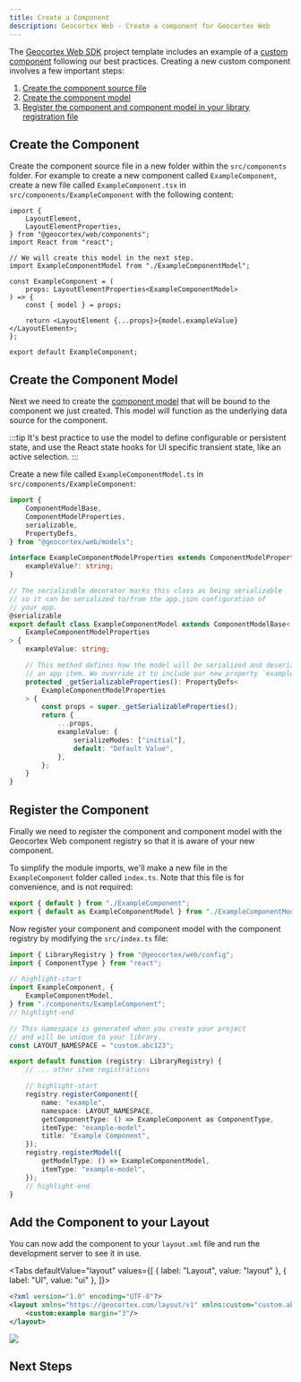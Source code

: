 ```yaml
---
title: Create a Component
description: Geocortex Web - Create a component for Geocortex Web
---
```



The [Geocortex Web SDK](sdk-overview.mdx) project template includes an example of a [custom component](sdk-components-create.mdx) following our best practices. Creating a new custom component involves a few important steps:

1. [Create the component source file](#create-the-component)
1. [Create the component model](#create-the-component-model)
1. [Register the component and component model in your library registration file](#register-the-component)

## Create the Component

Create the component source file in a new folder within the `src/components` folder. For example to create a new component called `ExampleComponent`, create a new file called `ExampleComponent.tsx` in `src/components/ExampleComponent` with the following content:

```tsx title="src/components/ExampleComponent/ExampleComponent.tsx"
import {
    LayoutElement,
    LayoutElementProperties,
} from "@geocortex/web/components";
import React from "react";

// We will create this model in the next step.
import ExampleComponentModel from "./ExampleComponentModel";

const ExampleComponent = (
    props: LayoutElementProperties<ExampleComponentModel>
) => {
    const { model } = props;

    return <LayoutElement {...props}>{model.exampleValue}</LayoutElement>;
};

export default ExampleComponent;
```

## Create the Component Model

Next we need to create the [component model](sdk-components-reference.mdx#models) that will be bound to the component we just created. This model will function as the underlying data source for the component.

:::tip
It's best practice to use the model to define configurable or persistent state, and use the React state hooks for UI specific transient state, like an active selection.
:::

Create a new file called `ExampleComponentModel.ts` in `src/components/ExampleComponent`:

```ts title="src/components/ExampleComponent/ExampleComponentModel.ts"
import {
    ComponentModelBase,
    ComponentModelProperties,
    serializable,
    PropertyDefs,
} from "@geocortex/web/models";

interface ExampleComponentModelProperties extends ComponentModelProperties {
    exampleValue?: string;
}

// The serializable decorator marks this class as being serializable
// so it can be serialized to/from the app.json configuration of
// your app.
@serializable
export default class ExampleComponentModel extends ComponentModelBase<
    ExampleComponentModelProperties
> {
    exampleValue: string;

    // This method defines how the model will be serialized and deserialized into
    // an app item. We override it to include our new property `exampleValue`.
    protected _getSerializableProperties(): PropertyDefs<
        ExampleComponentModelProperties
    > {
        const props = super._getSerializableProperties();
        return {
            ...props,
            exampleValue: {
                serializeModes: ["initial"],
                default: "Default Value",
            },
        };
    }
}
```

## Register the Component

Finally we need to register the component and component model with the Geocortex Web component registry so that it is aware of your new component.

To simplify the module imports, we'll make a new file in the `ExampleComponent` folder called `index.ts`. Note that this file is for convenience, and is not required:

```ts title="src/components/ExampleComponent/index.ts"
export { default } from "./ExampleComponent";
export { default as ExampleComponentModel } from "./ExampleComponentModel";
```

Now register your component and component model with the component registry by modifying the `src/index.ts` file:

<!-- TODO: The `as ComponentType` is gross. Fix this. -->

```ts title="src/index.ts"
import { LibraryRegistry } from "@geocortex/web/config";
import { ComponentType } from "react";

// highlight-start
import ExampleComponent, {
    ExampleComponentModel,
} from "./components/ExampleComponent";
// highlight-end

// This namespace is generated when you create your project
// and will be unique to your library.
const LAYOUT_NAMESPACE = "custom.abc123";

export default function (registry: LibraryRegistry) {
    // ... other item registrations

    // highlight-start
    registry.registerComponent({
        name: "example",
        namespace: LAYOUT_NAMESPACE,
        getComponentType: () => ExampleComponent as ComponentType,
        itemType: "example-model",
        title: "Example Component",
    });
    registry.registerModel({
        getModelType: () => ExampleComponentModel,
        itemType: "example-model",
    });
    // highlight-end
}
```

## Add the Component to your Layout

You can now add the component to your `layout.xml` file and run the development server to see it in use.

<Tabs
  defaultValue="layout"
  values={[
    { label: "Layout", value: "layout" },
    { label: "UI", value: "ui" },
  ]}>
<TabItem value="layout">

```xml title="app/layout.xml"
<?xml version="1.0" encoding="UTF-8"?>
<layout xmlns="https://geocortex.com/layout/v1" xmlns:custom="custom.abc123">
    <custom:example margin="3"/>
</layout>
```

</TabItem>
<TabItem value="ui">
<img src={useBaseUrl("img/web-sdk-components-create.png")}/>
</TabItem>
</Tabs>

## Next Steps

<UseCaseContainer>
    <UseCaseCard
        title="Check out the Component Reference"
        description="Take a deep dive into components in the Geocortex Web SDK"
        link="sdk-components-reference"
    />
    <UseCaseCard
        title="Deploy your Component"
        description="Learn how to deploy your custom component."
        link="sdk-deployment"
    />
    <UseCaseCard
        title="Create a Component with a Complex UI"
        description="Follow along with a more in depth component example"
        link="tutorial-implement-component-with-ui"
    />
    <UseCaseCard
        title="Create a Component that Consumes App Config"
        description="Learn more about writing components that consume configuration values."
        link="tutorial-implement-component-participate-app-config"
    />
</UseCaseContainer>
